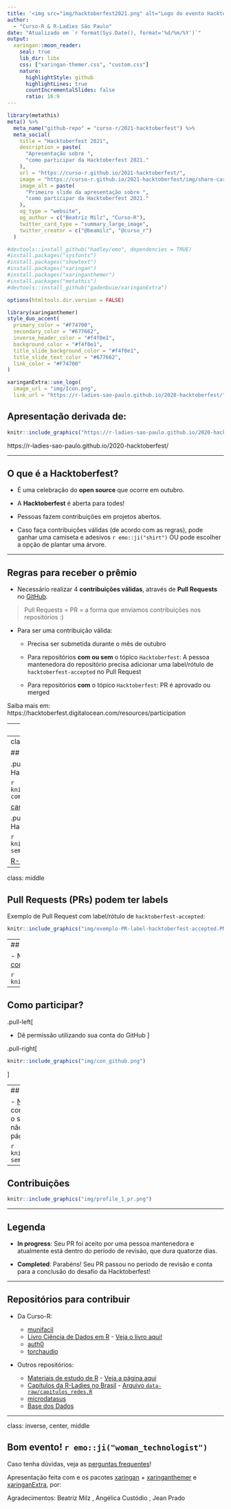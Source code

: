 ```yaml
---
title: '<img src="img/hacktoberfest2021.png" alt="Logo do evento Hacktoberfest" style="height:300px;">'
author: 
  - "Curso-R & R-Ladies São Paulo"
date: "Atualizado em `r format(Sys.Date(), format='%d/%m/%Y')`"
output:
  xaringan::moon_reader:
    seal: true
    lib_dir: libs
    css: ["xaringan-themer.css", "custom.css"]
    nature:
      highlightStyle: github
      highlightLines: true
      countIncrementalSlides: false
      ratio: 16:9
---
```



```r
library(metathis)
meta() %>%
  meta_name("github-repo" = "curso-r/2021-hacktoberfest") %>%
  meta_social(
    title = "Hacktoberfest 2021",
    description = paste(
      "Apresentação sobre ",
      "como participar da Hacktoberfest 2021."
    ),
    url = "https://curso-r.github.io/2021-hacktoberfest/",
    image = "https://curso-r.github.io/2021-hacktoberfest/img/share-card.png",
    image_alt = paste(
      "Primeiro slide da apresentação sobre ",
      "como participar da Hacktoberfest 2021."
    ),
    og_type = "website",
    og_author = c("Beatriz Milz", "Curso-R"),
    twitter_card_type = "summary_large_image",
    twitter_creator = c("@beamilz", "@curso_r")
  )
```

```r
#devtools::install_github("hadley/emo", dependencies = TRUE)
#install.packages("sysfonts")
#install.packages("showtext")
#install.packages("xaringan")
#install.packages("xaringanthemer")
#install.packages("metathis")
#devtools::install_github("gadenbuie/xaringanExtra")
```

```r
options(htmltools.dir.version = FALSE)
```

```r
library(xaringanthemer)
style_duo_accent(
  primary_color = "#F74700",
  secondary_color = "#677662",
  inverse_header_color = "#f4f0e1",
  background_color = "#f4f0e1",
  title_slide_background_color = "#f4f0e1",
  title_slide_text_color = "#677662",
  link_color = "#F74700"
)
```

```r
xaringanExtra::use_logo(
  image_url = "img/Icon.png",
  link_url = "https://r-ladies-sao-paulo.github.io/2020-hacktoberfest/")

```

## Apresentação derivada de: 

```r
knitr::include_graphics("https://r-ladies-sao-paulo.github.io/2020-hacktoberfest/img/arte_meetup.png")
```

https://r-ladies-sao-paulo.github.io/2020-hacktoberfest/

---

## O que é a **Hacktoberfest**?

- É uma celebração do __open source__ que ocorre em outubro.

- A **Hacktoberfest** é aberta para todes!

- Pessoas fazem contribuições em projetos abertos.

- Caso faça contribuições válidas (de acordo com as regras), pode ganhar uma camiseta e adesivos `r emo::ji("shirt")` OU pode escolher a opção de plantar uma árvore.



---

## Regras para receber o prêmio

- Necessário realizar 4 **contribuições válidas**, através de __Pull Requests__ no [GitHub](https://github.com).

> Pull Requests = PR = a forma que enviamos contribuições nos repositórios :)

- Para ser uma contribuição válida:

  - Precisa ser submetida durante o mês de outubro
  
  - Para repositórios __com ou sem__ o tópico `Hacktoberfest`: A pessoa mantenedora do repositório precisa adicionar uma label/rótulo de `hacktoberfest-accepted` no Pull Request
  
  - Para repositórios __com__ o tópico `Hacktoberfest`: PR é aprovado ou merged

Saiba mais em: https://hacktoberfest.digitalocean.com/resources/participation




---
class: middle

## Repositórios podem ter tópicos. 

Exemplo:

```r
knitr::include_graphics("img/exemplo-repo-topicos.png")
```

---
class: middle

## Exemplos de repositórios

.pull-left[
### __Com__ tópico Hacktoberfest

```r
knitr::include_graphics("img/exemplo-com-topico-hacktoberfest.PNG")
```

[carpentries/glosario](https://github.com/carpentries/glosario)
]

.pull-right[
### __Sem__ tópico Hacktoberfest

```r
knitr::include_graphics("img/exemplo-sem-topico-hacktoberfest.PNG")
```

[R-Ladies-Sao-Paulo/xaringan](https://github.com/R-Ladies-Sao-Paulo/xaringan)
]


---
class: middle

## Pull Requests (PRs) podem ter labels

Exemplo de Pull Request com label/rótulo de `hacktoberfest-accepted`:

```r
knitr::include_graphics("img/exemplo-PR-label-hacktoberfest-accepted.PNG")
```


---
## Como participar?

- No site da __Hacktoberfest__, [faça o login com o GitHub e/ou GitLab](https://hacktoberfest.digitalocean.com/register)


```r
knitr::include_graphics("img/login.png")
```

---

## Como participar?

.pull-left[


- Dê permissão utilizando sua conta do GitHub
]

.pull-right[

```r
knitr::include_graphics("img/con_github.png")
```
]

---
## Como participar?

- [Nesta página](https://hacktoberfest.digitalocean.com/profile) ficarão listados as suas contribuções, com uma legenda sobre o status da sua contribuição. Enquanto não houver contribuições válidas, a página ficará assim:

```r
knitr::include_graphics("img/profile-sem-controbuicoes.png")
```


---

## Contribuições

```r
knitr::include_graphics("img/profile_1_pr.png")
```

---

## Legenda

-  __In progress__: Seu PR foi aceito por uma pessoa mantenedora e atualmente está dentro do período de revisão, que dura quatorze dias. 

-  __Completed__: Parabéns! Seu PR passou no período de revisão e conta para a conclusão do desafio da Hacktoberfest!

---

## Repositórios para contribuir

- Da Curso-R: 

  - [munifacil](https://github.com/curso-r/munifacil)
  - [Livro Ciência de Dados em R](https://github.com/curso-r/livro-material) - [Veja o livro aqui!](https://livro.curso-r.com/)
  - [auth0](https://github.com/curso-r/auth0)
  - [torchaudio](https://github.com/curso-r/torchaudio)
  
- Outros repositórios:

  - [Materiais de estudo de R](https://github.com/beatrizmilz/materiais_estudo_R) - [Veja a página aqui](https://materiais-estudo-r.netlify.app/)
  - [Capítulos da R-Ladies no Brasil](https://github.com/R-Ladies-Sao-Paulo/RLadies-Brasil) - [Arquivo `data-raw/capitulos_redes.R`](https://github.com/R-Ladies-Sao-Paulo/RLadies-Brasil/blob/master/data-raw/capitulos_redes.R)
  - [microdatasus](https://github.com/rfsaldanha/microdatasus)
  - [Base dos Dados](https://github.com/basedosdados/mais/#usando-em-r)
  
  



---
class: inverse, center, middle

## Bom evento! `r emo::ji("woman_technologist")`


Caso tenha dúvidas, veja as [perguntas frequentes](https://hacktoberfest.digitalocean.com/faq)!


Apresentação feita com <i class="fab fa-r-project"></i> e os pacotes [xaringan](https://github.com/yihui/xaringan) + [xaringanthemer](https://pkg.garrickadenbuie.com/xaringanthemer/) e [xaringanExtra](https://pkg.garrickadenbuie.com/xaringanExtra/), por:

Agradecimentos:  Beatriz Milz  <a href='https://twitter.com/BeaMilz'  target="_blank"><i class="fab fa-twitter"></i></a> , Angélica Custódio <a href='https://twitter.com/angcustodio'  target="_blank"><i class="fab fa-twitter"></i></a>, Jean Prado
<a href='https://twitter.com/jeangprado'  target="_blank"><i class="fab fa-twitter"></i></a>


  
<!-- inicio font awesome -->
<script src="https://kit.fontawesome.com/1f72d6921a.js" crossorigin="anonymous"></script>
<!-- final font awesome -->

<link rel="stylesheet" href="https://cdn.jsdelivr.net/gh/jpswalsh/academicons@1/css/academicons.min.css">

